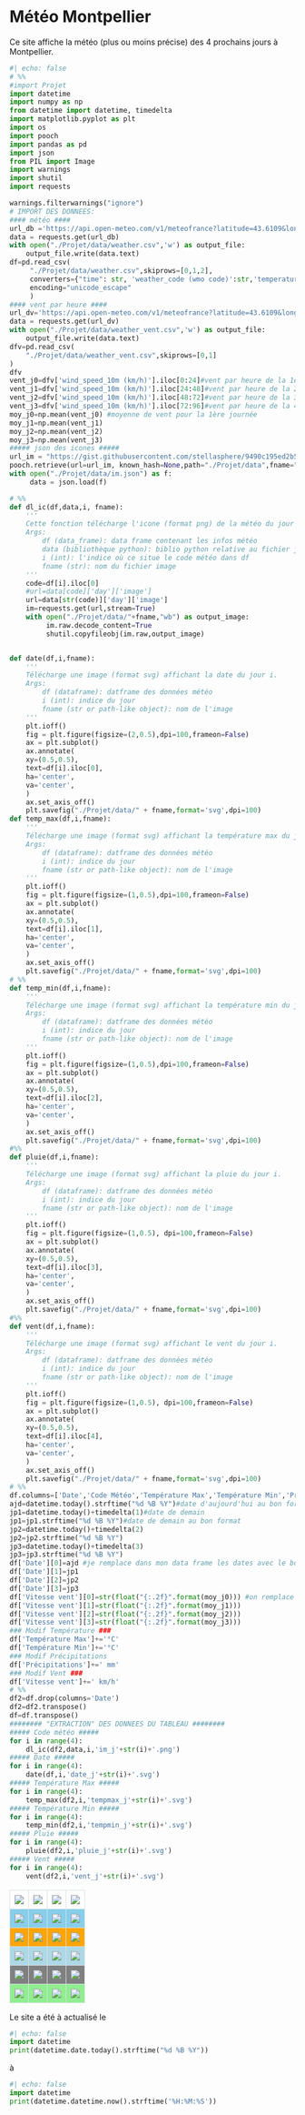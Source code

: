 # Météo Montpellier
Ce site affiche la météo (plus ou moins précise) des 4 prochains jours à Montpellier.

```python
#| echo: false
# %%
#import Projet
import datetime
import numpy as np
from datetime import datetime, timedelta
import matplotlib.pyplot as plt 
import os
import pooch
import pandas as pd
import json
from PIL import Image
import warnings
import shutil
import requests

warnings.filterwarnings("ignore")
# IMPORT DES DONNEES:
#### météo ####
url_db ='https://api.open-meteo.com/v1/meteofrance?latitude=43.6109&longitude=3.8763&daily=weather_code,temperature_2m_max,temperature_2m_min,precipitation_sum,wind_speed_10m_max&format=csv'
data = requests.get(url_db)
with open("./Projet/data/weather.csv",'w') as output_file:
    output_file.write(data.text)
df=pd.read_csv(
     "./Projet/data/weather.csv",skiprows=[0,1,2],
     converters={"time": str, 'weather_code (wmo code)':str,'temperature_2m_max (Â°C)':str,'temperature_2m_min (Â°C)':str,'precipitation_sum (mm)':str,'wind_speed_10m_max (km/h)':str},
     encoding="unicode_escape"
     )
#### vent par heure ####
url_dv='https://api.open-meteo.com/v1/meteofrance?latitude=43.6109&longitude=3.8763&hourly=wind_speed_10m&format=csv'
data = requests.get(url_dv)
with open("./Projet/data/weather_vent.csv",'w') as output_file:
    output_file.write(data.text)
dfv=pd.read_csv(
    "./Projet/data/weather_vent.csv",skiprows=[0,1]
)
dfv
vent_j0=dfv['wind_speed_10m (km/h)'].iloc[0:24]#vent par heure de la 1ère journée
vent_j1=dfv['wind_speed_10m (km/h)'].iloc[24:48]#vent par heure de la 2ème journée
vent_j2=dfv['wind_speed_10m (km/h)'].iloc[48:72]#vent par heure de la 3ème journée
vent_j3=dfv['wind_speed_10m (km/h)'].iloc[72:96]#vent par heure de la 4ème journée
moy_j0=np.mean(vent_j0) #moyenne de vent pour la 1ère journée
moy_j1=np.mean(vent_j1)
moy_j2=np.mean(vent_j2)
moy_j3=np.mean(vent_j3)
##### json des icones #####
url_im = "https://gist.githubusercontent.com/stellasphere/9490c195ed2b53c707087c8c2db4ec0c/raw/76b0cb0ef0bfd8a2ec988aa54e30ecd1b483495d/descriptions.json"
pooch.retrieve(url=url_im, known_hash=None,path="./Projet/data",fname="im.json") #import du fichier image
with open("./Projet/data/im.json") as f:
     data = json.load(f)

# %%
def dl_ic(df,data,i, fname):
    '''
    Cette fonction télécharge l'icone (format png) de la météo du jour i.
    Args:
        df (data_frame): data frame contenant les infos météo
        data (bibliothèque python): biblio python relative au fichier json contenant l'url des images
        i (int): l'indice où ce situe le code météo dans df
        fname (str): nom du fichier image
    '''
    code=df[i].iloc[0]
    #url=data[code]['day']['image']
    url=data[str(code)]['day']['image']
    im=requests.get(url,stream=True)
    with open("./Projet/data/"+fname,"wb") as output_image:
         im.raw.decode_content=True
         shutil.copyfileobj(im.raw,output_image)


def date(df,i,fname):
    '''
    Télécharge une image (format svg) affichant la date du jour i.
    Args:
        df (dataframe): datframe des données météo
        i (int): indice du jour
        fname (str or path-like object): nom de l'image
    '''
    plt.ioff()
    fig = plt.figure(figsize=(2,0.5),dpi=100,frameon=False)
    ax = plt.subplot()
    ax.annotate(
    xy=(0.5,0.5),
    text=df[i].iloc[0],
    ha='center',
    va='center',
    )
    ax.set_axis_off()
    plt.savefig("./Projet/data/" + fname,format='svg',dpi=100)
def temp_max(df,i,fname):
    '''
    Télécharge une image (format svg) affichant la température max du jour i.
    Args:
        df (dataframe): datframe des données météo
        i (int): indice du jour
        fname (str or path-like object): nom de l'image
    '''
    plt.ioff()
    fig = plt.figure(figsize=(1,0.5),dpi=100,frameon=False)
    ax = plt.subplot()
    ax.annotate(
    xy=(0.5,0.5),
    text=df[i].iloc[1],
    ha='center',
    va='center',
    )
    ax.set_axis_off()
    plt.savefig("./Projet/data/" + fname,format='svg',dpi=100)
# %%
def temp_min(df,i,fname):
    '''
    Télécharge une image (format svg) affichant la température min du jour i.
    Args:
        df (dataframe): datframe des données météo
        i (int): indice du jour
        fname (str or path-like object): nom de l'image
    '''
    plt.ioff()
    fig = plt.figure(figsize=(1,0.5),dpi=100,frameon=False)
    ax = plt.subplot()
    ax.annotate(
    xy=(0.5,0.5),
    text=df[i].iloc[2],
    ha='center',
    va='center',
    )
    ax.set_axis_off()
    plt.savefig("./Projet/data/" + fname,format='svg',dpi=100)
#%%
def pluie(df,i,fname):
    '''
    Télécharge une image (format svg) affichant la pluie du jour i.
    Args:
        df (dataframe): datframe des données météo
        i (int): indice du jour
        fname (str or path-like object): nom de l'image
    '''
    plt.ioff()
    fig = plt.figure(figsize=(1,0.5), dpi=100,frameon=False)
    ax = plt.subplot()
    ax.annotate(
    xy=(0.5,0.5),
    text=df[i].iloc[3],
    ha='center',
    va='center',
    )
    ax.set_axis_off()
    plt.savefig("./Projet/data/" + fname,format='svg',dpi=100)
#%%
def vent(df,i,fname):
    '''
    Télécharge une image (format svg) affichant le vent du jour i.
    Args:
        df (dataframe): datframe des données météo
        i (int): indice du jour
        fname (str or path-like object): nom de l'image
    '''
    plt.ioff()
    fig = plt.figure(figsize=(1,0.5), dpi=100,frameon=False)
    ax = plt.subplot()
    ax.annotate(
    xy=(0.5,0.5),
    text=df[i].iloc[4],
    ha='center',
    va='center',
    )
    ax.set_axis_off()
    plt.savefig("./Projet/data/" + fname,format='svg',dpi=100)
# %%
df.columns=['Date','Code Météo','Température Max','Température Min','Précipitations','Vitesse vent']
ajd=datetime.today().strftime("%d %B %Y")#date d'aujourd'hui au bon format
jp1=datetime.today()+timedelta(1)#date de demain
jp1=jp1.strftime("%d %B %Y")#date de demain au bon format
jp2=datetime.today()+timedelta(2)
jp2=jp2.strftime("%d %B %Y")
jp3=datetime.today()+timedelta(3)
jp3=jp3.strftime("%d %B %Y")
df['Date'][0]=ajd #je remplace dans mon data frame les dates avec le bon format
df['Date'][1]=jp1
df['Date'][2]=jp2
df['Date'][3]=jp3
df['Vitesse vent'][0]=str(float("{:.2f}".format(moy_j0))) #on remplace la variable "vent max" par le vent moyen en ajustant le format à 2 décimales
df['Vitesse vent'][1]=str(float("{:.2f}".format(moy_j1)))
df['Vitesse vent'][2]=str(float("{:.2f}".format(moy_j2)))
df['Vitesse vent'][3]=str(float("{:.2f}".format(moy_j3)))
### Modif Température ###
df['Température Max']+='°C'
df['Température Min']+='°C'
### Modif Précipitations
df['Précipitations']+=' mm'
### Modif Vent ###
df['Vitesse vent']+=' km/h'
# %%
df2=df.drop(columns='Date')
df2=df2.transpose()
df=df.transpose()
######## "EXTRACTION" DES DONNEES DU TABLEAU ########
##### Code météo #####
for i in range(4):
    dl_ic(df2,data,i,'im_j'+str(i)+'.png')
##### Date #####
for i in range(4):
    date(df,i,'date_j'+str(i)+'.svg')
##### Température Max #####
for i in range(4):
    temp_max(df2,i,'tempmax_j'+str(i)+'.svg')
##### Température Min #####
for i in range(4):
    temp_min(df2,i,'tempmin_j'+str(i)+'.svg')
##### Pluie #####
for i in range(4):
    pluie(df2,i,'pluie_j'+str(i)+'.svg')
##### Vent #####
for i in range(4):
    vent(df2,i,'vent_j'+str(i)+'.svg')

```


<head>
<style>
table {
    border: border-collapse;
    margin-left: auto;
    margin-right: auto;
}

th, td {
  text-align: center;
  padding: 8px;
}

tr:nth-child(2) {background-color: skyblue;}

tr:nth-child(3) {background-color: orange;}

tr:nth-child(4) {background-color: lightblue;}

tr:nth-child(5) {background-color: grey;}

tr:nth-child(6) {background-color: lightgreen;}

td {
    border: solid 1px #dbe1e6;

}
th {
    border: solid 1px #dbe1e6;

}
thead,th {border: 1px solid #dbe1e6;}
thead,th {text-align: center;}

</style>
</head>
<table>
<tr>
    <td> <image src = "./Projet/data/date_j0.svg"> </image> </td>
    <td> <image src = "./Projet/data/date_j1.svg"> </image> </td>
    <td> <image src = "./Projet/data/date_j2.svg"> </image> </td>
    <td> <image src = "./Projet/data/date_j3.svg"> </image> </td>
</tr>
<tr>
    <td> <image src = "./Projet/data/im_j0.png"> </image> </td> 
    <td> <image src = "./Projet/data/im_j1.png"> </image> </td>
    <td> <image src = "./Projet/data/im_j2.png"> </image> </td>
    <td> <image src = "./Projet/data/im_j3.png"> </image> </td> </tr>
<tr> 
    <td> <image src = "./Projet/data/tempmax_j0.svg"> </image> </td>
    <td> <image src = "./Projet/data/tempmax_j1.svg"> </image> </td>
    <td> <image src = "./Projet/data/tempmax_j2.svg"> </image> </td>
    <td> <image src = "./Projet/data/tempmax_j3.svg"> </image> </td>
</tr>
<tr>
    <td> <image src = "./Projet/data/tempmin_j0.svg"> </image> </td>
    <td> <image src = "./Projet/data/tempmin_j1.svg"> </image> </td>
    <td> <image src = "./Projet/data/tempmin_j2.svg"> </image> </td>
    <td> <image src = "./Projet/data/tempmin_j3.svg"> </image> </td>
</tr>
<tr>
    <td> <image src = "./Projet/data/pluie_j0.svg"> </image>  </td>
    <td> <image src = "./Projet/data/pluie_j1.svg"> </td>
    <td> <image src = "./Projet/data/pluie_j2.svg"> </td>
    <td> <image src = "./Projet/data/pluie_j3.svg"> </td>
</tr>
<tr>
    <td> <image src = "./Projet/data/vent_j0.svg"> </image>  </td>
    <td> <image src = "./Projet/data/vent_j1.svg"> </image>  </td>
    <td> <image src = "./Projet/data/vent_j2.svg"> </image>  </td>
    <td> <image src = "./Projet/data/vent_j3.svg"> </image>  </td>
</tr>
</table>

Le site a été à actualisé le
```python
#| echo: false
import datetime
print(datetime.date.today().strftime("%d %B %Y"))
```

à

```python
#| echo: false
import datetime
print(datetime.datetime.now().strftime('%H:%M:%S'))
```
